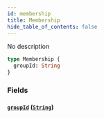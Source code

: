 ```yaml
---
id: membership
title: Membership
hide_table_of_contents: false
---
```



No description

```graphql
type Membership {
  groupId: String
}
```


### Fields

#### [`groupId`](#) ([`String`](/swapi/scalars/string))






